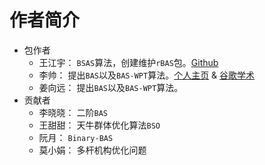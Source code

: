 # 作者简介 {#author .unnumbered}

- 包作者
    +   王江宇： `BSAS`算法，创建维护`rBAS`包。[Github](https://github.com/jywang2016/rBAS)
    +   李帅： 提出`BAS`以及`BAS-WPT`算法。[个人主页](http://www4.comp.polyu.edu.hk/~cssli/) & [谷歌学术](http://scholar.google.com/citations?hl=zh-CN&user=H8UOWqoAAAAJ)
    +   姜向远： 提出`BAS`以及`BAS-WPT`算法。

- 贡献者
    +   李晓晓： 二阶`BAS`
    +   王甜甜： 天牛群体优化算法`BSO`
    +   阮月： `Binary-BAS`
    +   莫小娟： 多杆机构优化问题



